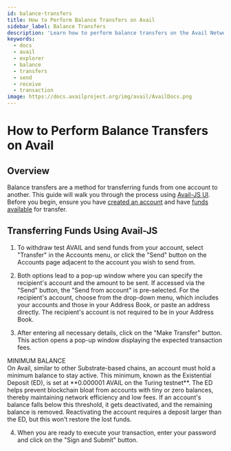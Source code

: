 ```yaml
---
id: balance-transfers
title: How to Perform Balance Transfers on Avail
sidebar_label: Balance Transfers
description: 'Learn how to perform balance transfers on the Avail Network.'
keywords:
  - docs
  - avail
  - explorer
  - balance
  - transfers
  - send
  - receive
  - transaction
image: https://docs.availproject.org/img/avail/AvailDocs.png
---
```


# How to Perform Balance Transfers on Avail

## Overview

Balance transfers are a method for transferring funds from one account to another. This guide will walk you through the process using [<ins>Avail-JS UI</ins>](https://explorer.avail.so/). Before you begin, ensure you have [<ins>created an account</ins>](/docs/end-user-guide/accounts) and have [<ins>funds available</ins>](/docs/end-user-guide/faucet) for transfer.


## Transferring Funds Using Avail-JS

1. To withdraw test AVAIL and send funds from your account, select "Transfer" in the Accounts menu, or click the "Send" button on the Accounts page adjacent to the account you wish to send from.

2. Both options lead to a pop-up window where you can specify the recipient's account and the amount to be sent. If accessed via the "Send" button, the "Send from account" is pre-selected. For the recipient's account, choose from the drop-down menu, which includes your accounts and those in your Address Book, or paste an address directly. The recipient's account is not required to be in your Address Book.

3. After entering all necessary details, click on the "Make Transfer" button. This action opens a pop-up window displaying the expected transaction fees.

<Callout type="info">
MINIMUM BALANCE<br/>
On Avail, similar to other Substrate-based chains, an account must hold a minimum balance to stay active. This minimum, known as the Existential Deposit (ED), is set at **0.000001 AVAIL on the Turing testnet**. The ED helps prevent blockchain bloat from accounts with tiny or zero balances, thereby maintaining network efficiency and low fees. If an account's balance falls below this threshold, it gets deactivated, and the remaining balance is removed. Reactivating the account requires a deposit larger than the ED, but this won't restore the lost funds.
</Callout>

4. When you are ready to execute your transaction, enter your password and click on the "Sign and Submit" button.
